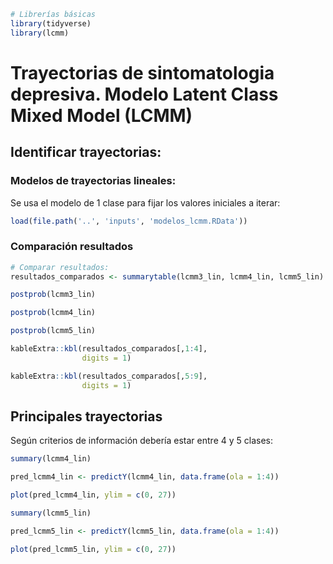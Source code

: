 
```r

# Librerías básicas
library(tidyverse)
library(lcmm)

```


# Trayectorias de sintomatologia depresiva. Modelo Latent Class Mixed Model (LCMM)

## Identificar trayectorias:

### Modelos de trayectorias lineales: {-}

Se usa el modelo de 1 clase para fijar los valores iniciales a iterar:

```r

load(file.path('..', 'inputs', 'modelos_lcmm.RData'))

```

<!-- ### Modelos de trayectorias cuadraticas: {-} -->

<!-- ```{r modelos-lcmm-quad, results=FALSE, cache=TRUE} -->

<!-- lcmm1_quad <- hlme(phq9 ~ ola + I(ola^2), subject = "idencuesta", ng = 1, -->
<!--               data = elsoc_salud_long) -->

<!-- lcmm2_quad <- gridsearch(rep = 10, maxiter = 10, minit = lcmm1_quad, -->
<!--                     hlme(phq9 ~ ola +  I(ola^2), mixture = ~ ola +  I(ola^2), subject = "idencuesta", ng = 2, -->
<!--                          data = elsoc_salud_long)) -->

<!-- lcmm3_quad <- gridsearch(rep = 10, maxiter = 10, minit = lcmm1_quad, -->
<!--                     hlme(phq9 ~ ola +  I(ola^2), mixture = ~ ola +  I(ola^2), subject = "idencuesta", ng = 3, -->
<!--                          data = elsoc_salud_long)) -->

<!-- lcmm4_quad <- gridsearch(rep = 10, maxiter = 10, minit = lcmm1_quad, -->
<!--                     hlme(phq9 ~ ola +  I(ola^2), mixture = ~ ola +  I(ola^2), subject = "idencuesta", ng = 4, -->
<!--                          data = elsoc_salud_long)) -->

<!-- lcmm5_quad <- gridsearch(rep = 10, maxiter = 10, minit = lcmm1_quad, -->
<!--                     hlme(phq9 ~ ola +  I(ola^2), mixture = ~ ola +  I(ola^2), subject = "idencuesta", ng = 5, -->
<!--                          data = elsoc_salud_long)) -->

<!-- lcmm6_quad <- gridsearch(rep = 10, maxiter = 10, minit = lcmm1_quad, -->
<!--                     hlme(phq9 ~ ola +  I(ola^2), mixture = ~ ola +  I(ola^2), subject = "idencuesta", ng = 6, -->
<!--                          data = elsoc_salud_long)) -->

<!-- ``` -->

### Comparación resultados {-}

```r
# Comparar resultados:
resultados_comparados <- summarytable(lcmm3_lin, lcmm4_lin, lcmm5_lin)

```

<!-- ```{r, results=FALSE} -->
<!-- # Comparar resultados: -->
<!-- resultados_comparados <- summarytable(lcmm1_lin,  -->
<!--                              lcmm2_lin, -->
<!--                              lcmm3_lin, -->
<!--                              lcmm4_lin, -->
<!--                              lcmm5_lin, -->
<!--                              lcmm6_lin) -->

<!-- ``` -->

```r
postprob(lcmm3_lin)

postprob(lcmm4_lin)

postprob(lcmm5_lin)


```


```r
kableExtra::kbl(resultados_comparados[,1:4],
                digits = 1)

kableExtra::kbl(resultados_comparados[,5:9],
                digits = 1)

```

## Principales trayectorias

Según criterios de información debería estar entre 4 y 5 clases:


```r
summary(lcmm4_lin)

pred_lcmm4_lin <- predictY(lcmm4_lin, data.frame(ola = 1:4))

plot(pred_lcmm4_lin, ylim = c(0, 27))

```

<!-- ```{r, cache = TRUE} -->
<!-- summary(lcmm4_quad) -->

<!-- pred_lcmm4_quad <- predictY(lcmm4_quad, data.frame(ola = 1:4)) -->

<!-- plot(pred_lcmm4_quad, ylim = c(0, 27)) -->

<!-- ``` -->


```r
summary(lcmm5_lin)

pred_lcmm5_lin <- predictY(lcmm5_lin, data.frame(ola = 1:4))

plot(pred_lcmm5_lin, ylim = c(0, 27))

```


<!-- ```{r, cache = TRUE} -->
<!-- summary(lcmm5_quad) -->

<!-- pred_lcmm5_quad <- predictY(lcmm5_quad, data.frame(ola = 1:4)) -->

<!-- plot(pred_lcmm5_quad, ylim = c(0, 27)) -->

<!-- ``` -->

